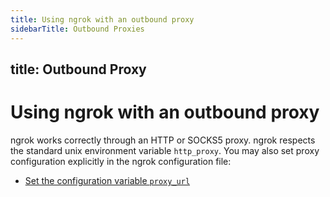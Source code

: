 ```yaml
---
title: Using ngrok with an outbound proxy
sidebarTitle: Outbound Proxies
---
```


title: Outbound Proxy
---

# Using ngrok with an outbound proxy

ngrok works correctly through an HTTP or SOCKS5 proxy. ngrok respects the standard unix environment variable `http_proxy`. You may also set proxy configuration explicitly in the ngrok configuration file:

- [Set the configuration variable `proxy_url`](/agent/config/v3/#proxy_url)
